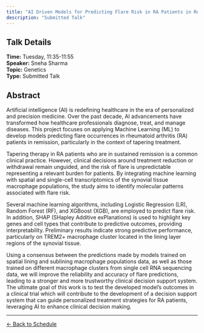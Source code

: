 ```yaml
---
title: "AI Driven Models for Predicting Flare Risk in RA Patients in Remission to Guide Treatment Tapering"
description: "Submitted Talk"
---
```


## Talk Details

**Time:** Tuesday, 11:35-11:55\
**Speaker:** Sneha Sharma\
**Topic:** Genetics\
**Type:** Submitted Talk

## Abstract

Artificial intelligence (AI) is redefining healthcare in the era of personalized and precision medicine. Over the past decade, AI advancements have transformed how healthcare professionals diagnose, treat, and manage diseases. This project focuses on applying Machine Learning (ML) to develop models predicting flare occurrences in rheumatoid arthritis (RA) patients in remission, particularly in the context of tapering treatment.

Tapering therapy in RA patients who are in sustained remission is a common clinical practice. However, clinical decisions around treatment reduction or withdrawal remain unguided, and the risk of flare is unpredictable representing a relevant burden for patients. By integrating machine learning with spatial and single-cell transcriptomics of the synovial tissue macrophage populations, the study aims to identify molecular patterns associated with flare risk.

Several machine learning algorithms, including Logistic Regression (LR), Random Forest (RF), and XGBoost (XGB), are employed to predict flare risk. In addition, SHAP (SHapley Additive exPlanations) is used to highlight key genes and cell types that contribute to predictive outcomes, providing interpretability. Preliminary results indicate strong predictive performance, particularly on TREM2+ macrophage cluster located in the lining layer regions of the synovial tissue.

Using a consensus between the predictions made by models trained on spatial lining and sublining macrophage populations data, as well as those trained on different macrophage clusters from single cell RNA sequencing data, we will improve the reliability and accuracy of flare predictions, leading to a stronger and more trustworthy clinical decision support system. The ultimate goal of this work is to test the developed model's outcomes in a clinical trial which will contribute to the development of a decision support system that can guide personalized treatment strategies for RA patients, leveraging AI to enhance clinical decision making.

------------------------------------------------------------------------

[← Back to Schedule](../schedule.html)
